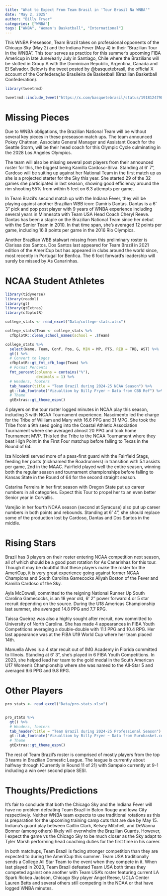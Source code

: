 ```yaml
---
title: "What to Expect From Team Brasil in 'Tour Brasil Na WNBA'"
date: "May 2, 2025"
author: "Billy Fryer"
categories: ["WNBA"]
tags: ["WNBA", "Women's Basketball", "International"]
---
```

This WNBA Preseason, Team Brazil takes on professional opponents of the Chicago Sky (May 2) and the Indiana Fever (May 4) in their "Brazilian Tour in the WNBA". This tour serves as practice for this summer's upcoming FIBA Americup in late June/early July in Santiago, Chile where the Brazilians will be slotted in Group A with the Dominican Republic, Argentina, Canada and El Salvador. Below is the tweet posted by @basquetebrasil, the official X account of the Confederação Brasileira de Basketball (Brazilian Basketball Confederation).


```r
library(tweetrmd)

tweetrmd::include_tweet("https://x.com/basquetebrasil/status/1918124798581907621")
```

# Missing Pieces

Due to WNBA obligations, the Brazilian National Team will be without several key pieces in these preseason match ups. The team announced Pokey Chatman, Associate General Manager and Assistant Coach for the Seattle Storm, will be their head coach for this Olympic Cycle culminating in the 2028 Los Angeles Olympics.

The team will also be missing several post players from their announced roster for this, the biggest being Kamilla Cardoso-Silva. Standing at 6' 7", Cardoso will be suiting up against her National Team in the first match up as she is a projected starter for the Sky this year. She started 29 of the 32 games she participated in last season, showing good efficiency around the rim shooting 55% from within 5 feet on 6.3 attempts per game.

In Team Brazil's second match up with the Indiana Fever, they will be playing against another Brazilian WBB icon: Damiris Dantas. Dantas is a 6' 3" pick and pop post player with 9 years of WNBA experience including several years in Minnesota with Team USA Head Coach Cheryl Reeve. Dantas has been a staple on the Brazilian National Team since her debut with the Senior Team in 2010. In that time span, she's averaged 12 points per game, including 16.8 points per game in the 2016 Rio Olympics.

Another Brazilian WBB stalwart missing from this preliminary roster is Clarissa dos Santos. Dos Santos last appeared for Team Brazil in 2021 edition of the AmeriCup but has appeared in clubs around the world since, most recently in Portugal for Benfica. The 6 foot forward's leadership will surely be missed by As Canarinhas.

# NCAA Student Athletes

```r
library(tidyverse)
library(readxl)
library(gt)
library(gtExtras)
library(cfbplotR)

college_stats <- read_excel("Data/college-stats.xlsx")

college_stats$Team <- college_stats %>% 
  cfbplotR::clean_school_names(school = .$Team) 

college_stats %>%
  select(Name, Team, Conf, Pos, G, MIN = MP, PTS, REB = TRB, AST) %>% 
  gt() %>% 
  # Convert to logos
  cfbplotR::gt_fmt_cfb_logo(Team) %>% 
  # Format Percents
  fmt_percent(columns = contains("%"),
              decimals = 1) %>% 
  # Headers, footers
  tab_header(title = "Team Brazil during 2024-25 NCAA Season") %>% 
  gt::tab_footnote("Vizualtion by Billy Fryer ~ Data from CBB Ref") %>% 
  # Theme
  gtExtras::gt_theme_espn()
```

4 players on the tour roster logged minutes in NCAA play this season, including 3 with NCAA Tournament experience. Nascimento led the charge for the Tribe of William and Mary with 16.6 PPG and 31 MPG. She took the Tribe from a 9th seed going into the Coastal Athletic Association Tournament where she averaged almost 20 PPG and took home Tournament MVP. This led the Tribe to the NCAA Tournament where they beat High Point in the First Four matchup before falling to Texas in the Round of 64. 

Iza Nicoletti served more of a pass-first guard with the Fairfield Stags, feeding her posts (nicknamed the Roadrunners) in transition with 5.1 assists per game, 2nd in the MAAC. Fairfield played well the entire season, winning both the regular season and tournament championships before falling to Kansas State in the Round of 64 for the second straight season.

Catarina Ferreira in her first season with Oregon State put up career numbers in all categories. Expect this Tour to propel her to an even better Senior year in Corvallis.

Varejão in her fourth NCAA season (second at Syracuse) also put up career numbers in both points and rebounds. Standing at 6' 4", she should replace some of the production lost by Cardoso, Dantas and Dos Santos in the middle.

# Rising Stars

Brazil has 3 players on their roster entering NCAA competition next season, all of which should be a good post rotation for As Canarinhas for this tour. Though it may be doubtful that these players make the roster for the AmeriCup, it is very great experience going against former NCAA Champions and South Carolina Gamecocks Aliyah Boston of the Fever and Kamilla Cardoso of the Sky.

Ayla McDowell, committed to the reigning National Runner Up South Carolina Gamecocks, is an 18 year old, 6' 2" power forward 4 or 5 star recruit depending on the source. During the U18 Americas Championship last summer, she averaged 14.8 PPG and 7.7 RPG.

Taissa Queiroz was also a highly sought after recruit, now committed to University of North Carolina. She has made 4 appearances in FIBA Youth Competitions averaging a double-double with 11.1 PPG and 10.4 RPG. Her last appearance was at the FIBA U19 World Cup where her team placed 14th. 

Manuella Alves is a 4 star recuit out of IMG Academy in Florida committed to Illinois. Standing at 6' 3", she's played in 6 FIBA Youth Competitions. In 2023, she helped lead her team to the gold medal in the South American U17 Women's Championship where she was named to the All-Star 5 and averaged 9.6 PPG and 9.8 RPG.

# Other Players

```r

pro_stats <- read_excel("Data/pro-stats.xlsx")


pro_stats %>%
  gt() %>% 
  # Headers, footers
  tab_header(title = "Team Brazil during 2024-25 Professional Season") %>% 
  gt::tab_footnote("Vizualtion by Billy Fryer ~ Data from Eurobasket.com") %>% 
  # Theme
  gtExtras::gt_theme_espn()
```

The rest of Team Brazil's roster is comprised of mostly players from the top 3 teams in Brazilian Domestic League. The league is currently about halfway through (Currently in Round 11 of 21) with Sampaio currently at 9-1 including a win over second place SESI.

# Thoughts/Predictions

It's fair to conclude that both the Chicago Sky and the Indiana Fever will have no problem defeating Team Brazil in Baton Rouge and Iowa City respectively. Neither WNBA team expects to use traditional rotations as this is preparation for the upcoming training camp cuts that are due by May 15. Indiana's guard play between Caitlin Clark, Kelsey Mitchell, and DeWanna Bonner (among others) likely will overwhelm the Brazilian Guards. However, I expect the game vs the Chicago Sky to be much closer as the Sky adapt to Tyler Marsh performing head coaching duties for the first time in his career.

In both matchups, Team Brazil is facing stronger competition than they are expected to during the AmeriCup this summer. Team USA traditionally sends a College All Star Team to the event when they compete in it. When last played in 2023, Team Brazil defeated Team USA both times they competed against one another with Team USA's roster featuring current LA Spark Rickea Jackson, Chicago Sky player Angel Reese, UCLA Center Lauren Betts and several others still competing in the NCAA or that have logged WNBA minutes.

